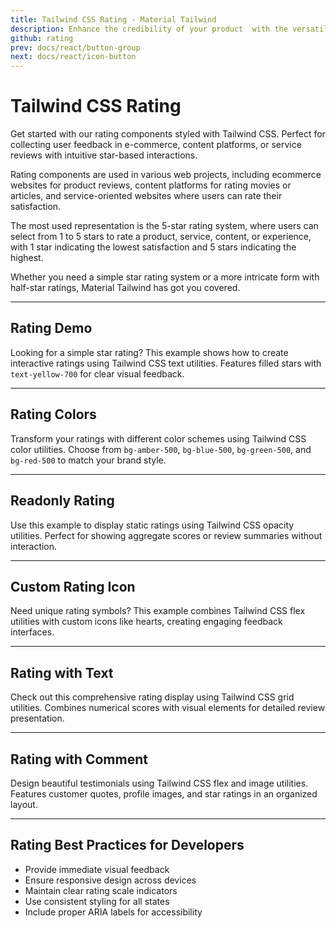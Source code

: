 ```yaml
---
title: Tailwind CSS Rating - Material Tailwind
description: Enhance the credibility of your product  with the versatile Tailwind CSS Rating component. Customize and integrate it easily into your web project.
github: rating
prev: docs/react/button-group
next: docs/react/icon-button
---
```


# Tailwind CSS Rating

Get started with our rating components styled with Tailwind CSS. Perfect for collecting user feedback in e-commerce, content platforms, or service reviews with intuitive star-based interactions.

Rating components are used in various web projects, including ecommerce websites for product reviews, content platforms for rating movies or articles, and service-oriented websites where users can rate their satisfaction.

The most used representation is the 5-star rating system, where users can select from 1 to 5 stars to rate a product, service, content, or experience, with 1 star indicating the lowest satisfaction and 5 stars indicating the highest.

Whether you need a simple star rating system or a more intricate form with half-star ratings, Material Tailwind has got you covered.

---

## Rating Demo

Looking for a simple star rating? This example shows how to create interactive ratings using Tailwind CSS text utilities. Features filled stars with `text-yellow-700` for clear visual feedback.

<PreviewWithCode relativePath="rating/rating-demo.tsx" language="html" />

---

## Rating Colors

Transform your ratings with different color schemes using Tailwind CSS color utilities. Choose from `bg-amber-500`, `bg-blue-500`, `bg-green-500`, and `bg-red-500` to match your brand style.

<PreviewWithCode relativePath="rating/rating-colors.tsx" language="html" />

---

## Readonly Rating

Use this example to display static ratings using Tailwind CSS opacity utilities. Perfect for showing aggregate scores or review summaries without interaction.

<PreviewWithCode relativePath="rating/readonly-rating.tsx" language="html" />

---

## Custom Rating Icon

Need unique rating symbols? This example combines Tailwind CSS flex utilities with custom icons like hearts, creating engaging feedback interfaces.

<PreviewWithCode relativePath="rating/custom-rating-icon.tsx" language="html" />

---

## Rating with Text

Check out this comprehensive rating display using Tailwind CSS grid utilities. Combines numerical scores with visual elements for detailed review presentation.

<PreviewWithCode relativePath="rating/rating-with-text.tsx" language="html" />

---

## Rating with Comment

Design beautiful testimonials using Tailwind CSS flex and image utilities. Features customer quotes, profile images, and star ratings in an organized layout.

<PreviewWithCode relativePath="rating/rating-with-comment.tsx" language="html" />

---

## Rating Best Practices for Developers

- Provide immediate visual feedback
- Ensure responsive design across devices
- Maintain clear rating scale indicators
- Use consistent styling for all states
- Include proper ARIA labels for accessibility